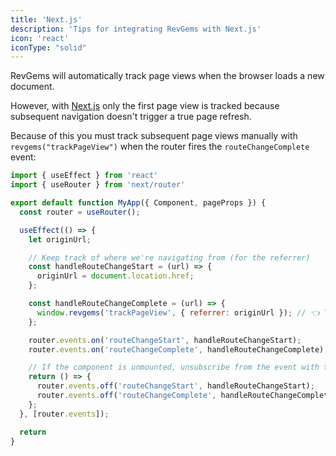 ```yaml
---
title: 'Next.js'
description: 'Tips for integrating RevGems with Next.js'
icon: 'react'
iconType: "solid"
---
```


RevGems will automatically track page views when the browser loads a new document.

However, with [Next.js](https://nextjs.org) only the first page view is tracked because subsequent navigation doesn't trigger a true page refresh.

Because of this you must track subsequent page views manually with `revgems("trackPageView")` when the router fires the `routeChangeComplete` event:

```javascript
import { useEffect } from 'react'
import { useRouter } from 'next/router'

export default function MyApp({ Component, pageProps }) {
  const router = useRouter();

  useEffect(() => {
    let originUrl;

    // Keep track of where we're navigating from (for the referrer)
    const handleRouteChangeStart = (url) => {
      originUrl = document.location.href;
    };

    const handleRouteChangeComplete = (url) => {
      window.revgems('trackPageView', { referrer: originUrl }); // 👈 TRACK PAGE VIEW IN REVGEMS
    };

    router.events.on('routeChangeStart', handleRouteChangeStart);
    router.events.on('routeChangeComplete', handleRouteChangeComplete);

    // If the component is unmounted, unsubscribe from the event with the `off` method:
    return () => {
      router.events.off('routeChangeStart', handleRouteChangeStart);
      router.events.off('routeChangeComplete', handleRouteChangeComplete);
    };
  }, [router.events]);

  return
}
```
